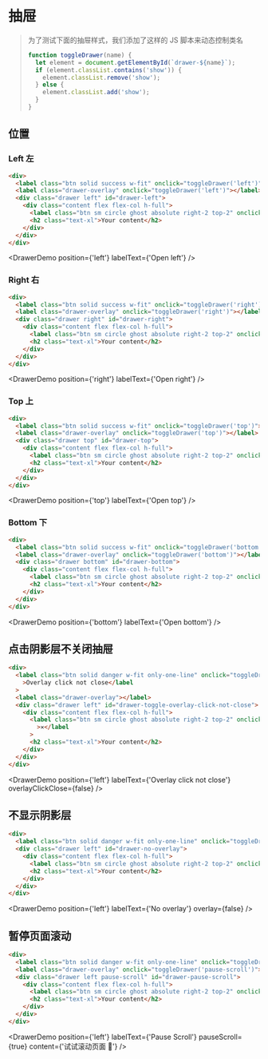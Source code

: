 # 抽屉


> 为了测试下面的抽屉样式，我们添加了这样的 JS 脚本来动态控制类名
>
> ```js
> function toggleDrawer(name) {
>   let element = document.getElementById(`drawer-${name}`);
>   if (element.classList.contains('show')) {
>     element.classList.remove('show');
>   } else {
>     element.classList.add('show');
>   }
> }
> ```

## 位置

### Left 左

```html
<div>
  <label class="btn solid success w-fit" onclick="toggleDrawer('left')">Open left</label>
  <label class="drawer-overlay" onclick="toggleDrawer('left')"></label>
  <div class="drawer left" id="drawer-left">
    <div class="content flex flex-col h-full">
      <label class="btn sm circle ghost absolute right-2 top-2" onclick="toggleDrawer('left')">✕</label>
      <h2 class="text-xl">Your content</h2>
    </div>
  </div>
</div>
```

<DrawerDemo position={'left'} labelText={'Open left'} />

### Right 右

```html
<div>
  <label class="btn solid success w-fit" onclick="toggleDrawer('right')">Open right</label>
  <label class="drawer-overlay" onclick="toggleDrawer('right')"></label>
  <div class="drawer right" id="drawer-right">
    <div class="content flex flex-col h-full">
      <label class="btn sm circle ghost absolute right-2 top-2" onclick="toggleDrawer('right')">✕</label>
      <h2 class="text-xl">Your content</h2>
    </div>
  </div>
</div>
```

<DrawerDemo position={'right'} labelText={'Open right'} />

### Top 上

```html
<div>
  <label class="btn solid success w-fit" onclick="toggleDrawer('top')">Open top</label>
  <label class="drawer-overlay" onclick="toggleDrawer('top')"></label>
  <div class="drawer top" id="drawer-top">
    <div class="content flex flex-col h-full">
      <label class="btn sm circle ghost absolute right-2 top-2" onclick="toggleDrawer('top')">✕</label>
      <h2 class="text-xl">Your content</h2>
    </div>
  </div>
</div>
```

<DrawerDemo position={'top'} labelText={'Open top'} />

### Bottom 下

```html
<div>
  <label class="btn solid success w-fit" onclick="toggleDrawer('bottom')">Open bottom</label>
  <label class="drawer-overlay" onclick="toggleDrawer('bottom')"></label>
  <div class="drawer bottom" id="drawer-bottom">
    <div class="content flex flex-col h-full">
      <label class="btn sm circle ghost absolute right-2 top-2" onclick="toggleDrawer('bottom')">✕</label>
      <h2 class="text-xl">Your content</h2>
    </div>
  </div>
</div>
```

<DrawerDemo position={'bottom'} labelText={'Open bottom'} />

## 点击阴影层不关闭抽屉

```html
<div>
  <label class="btn solid danger w-fit only-one-line" onclick="toggleDrawer('toggle-overlay-click-not-close')"
    >Overlay click not close</label
  >
  <label class="drawer-overlay"></label>
  <div class="drawer left" id="drawer-toggle-overlay-click-not-close">
    <div class="content flex flex-col h-full">
      <label class="btn sm circle ghost absolute right-2 top-2" onclick="toggleDrawer('toggle-overlay-click-not-close')"
        >✕</label
      >
      <h2 class="text-xl">Your content</h2>
    </div>
  </div>
</div>
```

<DrawerDemo position={'left'} labelText={'Overlay click not close'} overlayClickClose={false} />

## 不显示阴影层

```html
<div>
  <label class="btn solid danger w-fit only-one-line" onclick="toggleDrawer('no-overlay')">No overlay</label>
  <div class="drawer left" id="drawer-no-overlay">
    <div class="content flex flex-col h-full">
      <label class="btn sm circle ghost absolute right-2 top-2" onclick="toggleDrawer('no-overlay')">✕</label>
      <h2 class="text-xl">Your content</h2>
    </div>
  </div>
</div>
```

<DrawerDemo position={'left'} labelText={'No overlay'} overlay={false} />

## 暂停页面滚动

```html
<div>
  <label class="btn solid danger w-fit only-one-line" onclick="toggleDrawer('pause-scroll')">Pause Scroll</label>
  <label class="drawer-overlay" onclick="toggleDrawer('pause-scroll')"></label>
  <div class="drawer left pause-scroll" id="drawer-pause-scroll">
    <div class="content flex flex-col h-full">
      <label class="btn sm circle ghost absolute right-2 top-2" onclick="toggleDrawer('pause-scroll')">✕</label>
      <h2 class="text-xl">Your content</h2>
    </div>
  </div>
</div>
```

<DrawerDemo position={'left'} labelText={'Pause Scroll'} pauseScroll={true} content={'试试滚动页面 🦎'} />
